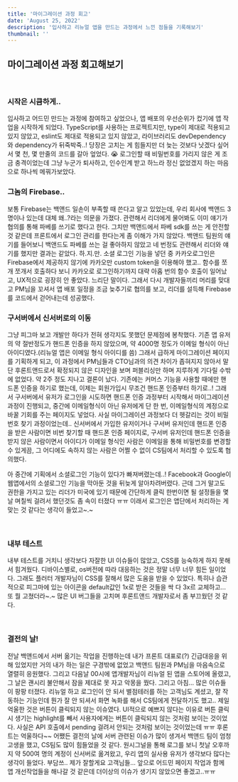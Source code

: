```yaml
---
title: '마이그레이션 과정 회고'
date: 'August 25, 2022'
description: '입사하고 리뉴얼 앱을 만드는 과정에서 느낀 점들을 기록해보기'
thumbnail: ''
---
```


<div className='lg'>

  ## 마이그레이션 과정 회고해보기

  <br />

  ### 시작은 시큼하게..

  입사하고 어드민 만드는 과정에 참여하고 싶었으나, 앱 배포의 우선순위가 컸기에 앱 작업을 시작하게 되었다.
  TypeScript를 사용하는 프로젝트지만, type이 제대로 적용되고 있지 않았고, eslint도 제대로 적용되고 있지 않았고, 라이브러리도 devDependency와 dependency가 뒤죽박죽..!
  당장은 고치는 게 힘들지만 더 늦는 것보다 낫겠다 싶어서 몇 천, 몇 만줄의 코드를 갈아 엎었다. 😭
  로그인할 때 비밀번호를 가리지 않은 게 조금 충격이었는데 그냥 누군가 퇴사하고, 인수인계 받고 하느라 정신 없었겠지 하는 마음으로 하나씩 메꿔가보았다.
  <br />

  ### 그놈의 Firebase..

  보통 Firebase는 백앤드 일손이 부족할 때 쓴다고 알고 있었는데, 우리 회사에 백앤드 3명이나 있는데 대체 왜..?라는 의문을 가졌다.
  관련해서 리더에게 물어봐도 이미 얘기가 협의를 통해 파베를 쓰기로 했다고 한다.
  그치만 백앤드에서 파베 sdk를 쓰는 게 안전할 것 같은데 프론트에서 로그인 관리를 한다는게 좀 이해가 가지 않았다.
  백앤드 팀원의 얘기를 들어보니 백앤드도 파베를 쓰는 걸 좋아하지 않았고 네 번정도 관련해서 리더와 얘기를 했지만 결과는 같았다.
  하.지.만. 소셜 로그인 기능을 넣던 중 카카오로그인은 Firebase에서 제공하지 않기에 카카오만 custom token을 이용해야 했고..
  함수를 쪼개 쪼개서 호출하다 보니 카카오로 로그인하기까지 대략 아홉 번의 함수 호출이 일어났고, UX적으로 굉장히 안 좋았다. 느리단 말이다.
  그래서 다시 개발자들끼리 머리를 맞대고 PM님을 꼬셔서 앱 배포 일정을 조금 늦추기로 협의를 보고, 리더를 설득해 Firebase를 코드에서 걷어내는데 성공했다.
  <br />

  ### 구서버에서 신서버로의 이동

  그냥 피그마 보고 개발만 하다가 전혀 생각지도 못했던 문제점에 봉착했다. 기존 앱 유저의 약 절반정도가 핸드폰 인증을 하지 않았으며, 약 4000명 정도가 이메일 형식이 아닌 아이디였다.(리뉴얼 앱은 이메일 형식 아이디를 씀)
  그래서 급하게 마이그레이션 페이지를 기획하게 되고, 이 과정에서 PM님들과 CTO님과의 의견 차이가 좁혀지지 않아서 말단 후론트앤드로서 확정되지 않은 디자인을 보며 퍼블리싱만 하며 지루하게 기다릴 수밖에 없었다.
  약 2주 정도 지나고 결론이 났다. 기존에는 커머스 기능을 사용할 때에만 핸드폰 인증을 하기로 했는데, 이제는 회원가입시 무조건 핸드폰 인증부터 하기로..!
  그래서 구서버에서 유저가 로그인을 시도하면 핸드폰 인증 과정부터 시작해서 마이그레이션 과정이 진행되고, 중간에 이메일형식이 아닌 유저에게 단 한 번, 이메일형식의 계정으로 바꿀 기회를 주는 페이지도 넣었다.
  사실 마이그레이션 과정보다 더 헷갈리는 것이 비밀번호 찾기 과정이었는데..
  신서버에서 가입한 유저이거나 구서버 유저인데 핸드폰 인증을 받은 사람이면 비번 찾기할 때 핸드폰 인증 페이지로, 구서버 유저인데 핸드폰 인증을 받지 않은 사람이면서 아이디가 이메일 형식인 사람은 이메일을 통해 비밀번호를 변경할 수 있게끔, 그 어디에도 속하지 않는 사람은 어쩔 수 없이 CS팀에서 처리할 수 있도록 협의했다.

  아 중간에 기획에서 소셜로그인 기능이 있다가 빠져버렸는데..! Facebook과 Google이 웹앱에서의 소셜로그인 기능을 막아둔 것을 뒤늦게 알아차려버렸다. 근데 그거 말고도 권한을 가지고 있는 리더가 미국에 있기 때문에 간단하게 클릭 한번이면 될 설정들을 몇 날 며칠씩 걸려서 했던것도 좀 속이 터졌다 ㅠㅠ 
  이래서 로그인은 앱단에서 처리하는 게 맞는 것 같다는 생각이 들었고~.~

  <br />

  ### 내부 테스트

  내부 테스트를 거치니 생각보다 자잘한 UI 이슈들이 많았고, CSS를 능숙하게 하지 못해서 힘겨웠다. 디바이스별로, os버전에 따라 대응하는 것은 정말 너무 너무 힘든 일이었다. 그래도 플러터 개발자님이 CSS를 잘해서 많은 도움을 받을 수 있었다.
  특히나 습관적으로 피그마에 있는 아이콘을 default값인 1x로 받은 것들을 싹 다 3x르 교체하고... 또 뭘 고쳤더라~.~ 많은 UI 버그들을 고치며 후론트앤드 개발자로서 좀 부끄웠던 것 같다. 

  <br />

  ### 결전의 날!

  전날 백앤드에서 서버 옮기는 작업을 진행하는데 내가 프론트 대표로(?) 긴급대응을 위해 있었지만 거의 내가 하는 일은 구경밖에 없었고 백앤드 팀원과 PM님을 마음속으로 열렬히 응원했다.
  그리고 다음날 00시에 앱개발자님이 리뉴얼 된 앱을 스토어에 올렸고, 그 날은 괜시리 불안해서 잠을 제대로 못 자고 악몽을 꿨다. 그리고 아침... 많은 이슈들이 팡팡 터졌다.
  리뉴얼 하고 로그인이 안 되서 별점테러를 하는 고객님도 계셨고, 잘 작동하는 기능인데 뭔가 잘 안 되셔서 화면 녹화를 해서 CS팀에게 전달하기도 했고..
  제일 억울한 것은 버튼이 클릭되지 않는 이슈였다. UI적으로 예쁘지 않다는 이유로 버튼 클릭시 생기는 highlight를 빼서 사용자에게는 버튼이 클릭되지 않는 것처럼 보이는 것이었다. 사실은 API 호출에서 pending 걸려서 안되는 것처럼 보이는 것이었는데 ㅠㅠ 후론트는 억울하다~~
  어쨌든 결전의 날에 서버 관련된 이슈가 많이 생겨서 백앤드 팀이 엄청 고생을 했고, CS팀도 많이 힘들었을 것 같다.
  원시그널을 통해 로그를 보니 첫날 오후까지 약 500여 명의 계정이 신서버로 옮겨왔고, 우리 앱의 실사용 유저가 생각보다 많다는 생각이 들었다. 부담쓰.. 제가 잘할게요 고객님들...
  앞으로 어드민 페이지 작업과 함께 앱 개선작업들을 해나갈 것 같은데 더이상의 이슈가 생기지 않았으면 좋겠고..ㅠㅠ 

</div>
